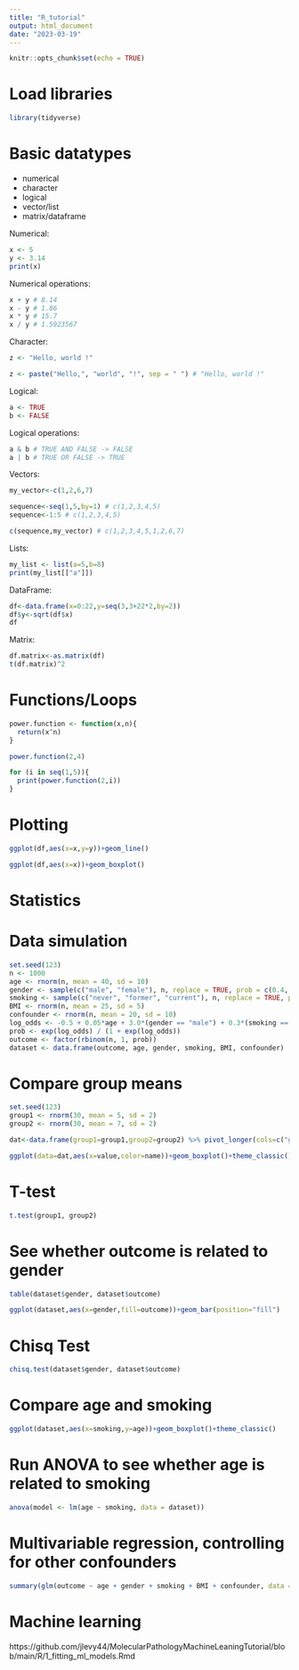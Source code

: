 ```yaml
---
title: "R_tutorial"
output: html_document
date: "2023-03-19"
---
```


```r
knitr::opts_chunk$set(echo = TRUE)
```

# Load libraries
```r
library(tidyverse)
```


# Basic datatypes
- numerical
- character
- logical
- vector/list
- matrix/dataframe

Numerical:
```r
x <- 5
y <- 3.14
print(x)
```

Numerical operations:
```r
x + y # 8.14
x - y # 1.86
x * y # 15.7
x / y # 1.5923567
```

Character:
```r
z <- "Hello, world !"

z <- paste("Hello,", "world", "!", sep = " ") # "Hello, world !"
```

Logical:
```r
a <- TRUE
b <- FALSE
```

Logical operations:
```r
a & b # TRUE AND FALSE -> FALSE 
a | b # TRUE OR FALSE -> TRUE
```

Vectors:
```r
my_vector<-c(1,2,6,7)

sequence<-seq(1,5,by=1) # c(1,2,3,4,5)
sequence<-1:5 # c(1,2,3,4,5)

c(sequence,my_vector) # c(1,2,3,4,5,1,2,6,7)
```

Lists:
```r
my_list <- list(a=5,b=8)
print(my_list[["a"]])
```

DataFrame:
```r
df<-data.frame(x=0:22,y=seq(3,3+22*2,by=2))
df$y<-sqrt(df$x)
df
```

Matrix:
```r
df.matrix<-as.matrix(df)
t(df.matrix)^2
```

# Functions/Loops
```r
power.function <- function(x,n){
  return(x^n)
}

power.function(2,4)
```

```r
for (i in seq(1,5)){
  print(power.function(2,i))
}
```

# Plotting
```r
ggplot(df,aes(x=x,y=y))+geom_line()
```

```r
ggplot(df,aes(x=x))+geom_boxplot()
```


# Statistics

# Data simulation
```r
set.seed(123)
n <- 1000
age <- rnorm(n, mean = 40, sd = 10)
gender <- sample(c("male", "female"), n, replace = TRUE, prob = c(0.4, 0.6))
smoking <- sample(c("never", "former", "current"), n, replace = TRUE, prob = c(0.5, 0.2, 0.3))
BMI <- rnorm(n, mean = 25, sd = 5)
confounder <- rnorm(n, mean = 20, sd = 10)
log_odds <- -0.5 + 0.05*age + 3.0*(gender == "male") + 0.3*(smoking == "current") - 0.1*BMI + 0.2*confounder
prob <- exp(log_odds) / (1 + exp(log_odds))
outcome <- factor(rbinom(n, 1, prob))
dataset <- data.frame(outcome, age, gender, smoking, BMI, confounder)
```


# Compare group means
```r
set.seed(123)
group1 <- rnorm(30, mean = 5, sd = 2)
group2 <- rnorm(30, mean = 7, sd = 2)

dat<-data.frame(group1=group1,group2=group2) %>% pivot_longer(cols=c("group1","group2"))

ggplot(data=dat,aes(x=value,color=name))+geom_boxplot()+theme_classic()
```
# T-test
```r
t.test(group1, group2)
```

# See whether outcome is related to gender
```r
table(dataset$gender, dataset$outcome)

ggplot(dataset,aes(x=gender,fill=outcome))+geom_bar(position="fill")
```

# Chisq Test
```r
chisq.test(dataset$gender, dataset$outcome)
```

# Compare age and smoking
```r
ggplot(dataset,aes(x=smoking,y=age))+geom_boxplot()+theme_classic()
```

# Run ANOVA to see whether age is related to smoking
```r
anova(model <- lm(age ~ smoking, data = dataset))
```

# Multivariable regression, controlling for other confounders
```r
summary(glm(outcome ~ age + gender + smoking + BMI + confounder, data = dataset, family = binomial))

```

# Machine learning
https://github.com/jlevy44/MolecularPathologyMachineLeaningTutorial/blob/main/R/1_fitting_ml_models.Rmd
